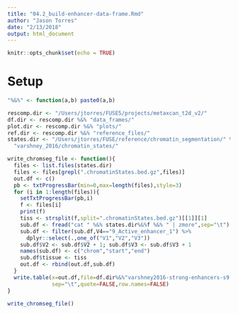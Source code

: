 ```yaml
---
title: "04.2_build-enhancer-data-frame.Rmd"
author: "Jason Torres"
date: "2/13/2018"
output: html_document
---
```


```r
knitr::opts_chunk$set(echo = TRUE)
```

# Setup 

```r

"%&%" <- function(a,b) paste0(a,b)

rescomp.dir <- "/Users/jtorres/FUSE5/projects/metaxcan_t2d_v2/"
df.dir <- rescomp.dir %&% "data_frames/"
plot.dir <- rescomp.dir %&% "plots/"
ref.dir <- rescomp.dir %&% "reference_files/"
states.dir <- "/Users/jtorres/FUSE/reference/chromatin_segmentation/" %&% 
  "varshney_2016/chromatin_states/"

```


```r

write_chromseg_file <- function(){
  files <- list.files(states.dir)
  files <- files[grepl(".chromatinStates.bed.gz",files)]
  out.df <- c() 
  pb <- txtProgressBar(min=0,max=length(files),style=3)
  for (i in 1:length(files)){
    setTxtProgressBar(pb,i)
    f <- files[i]
    print(f)
    tiss <- strsplit(f,split=".chromatinStates.bed.gz")[[1]][1]
    sub.df <- fread("cat " %&% states.dir%&%f %&% " | zmore",sep="\t")
    sub.df <- filter(sub.df,V4=="9_Active_enhancer_1") %>%
      dplyr::select(.,one_of("V1","V2","V3"))
    sub.df$V2 <- sub.df$V2 + 1; sub.df$V3 <- sub.df$V3 + 1
    names(sub.df) <- c("chrom","start","end")
    sub.df$tissue <- tiss
    out.df <- rbind(out.df,sub.df)
  }
  write.table(x=out.df,file=df.dir%&%"varshney2016-strong-enhancers-s9.txt",
              sep="\t",quote=FALSE,row.names=FALSE)  
}


```


```r

write_chromseg_file()

```

